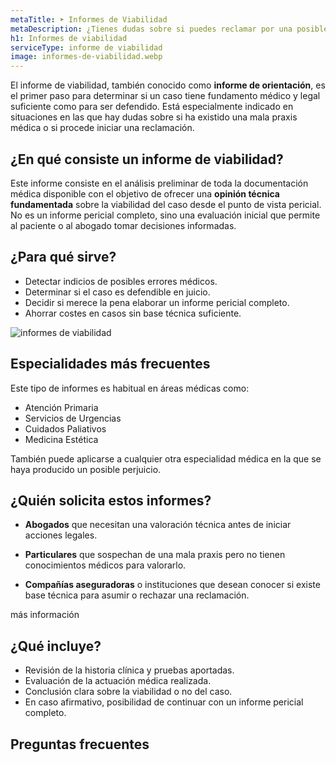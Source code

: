 ```yaml
---
metaTitle: ➤ Informes de Viabilidad
metaDescription: ¿Tienes dudas sobre si puedes reclamar por una posible negligencia médica? El informe de viabilidad médica te ayuda a saber si tu caso tiene fundamento legal y sanitario.
h1: Informes de viabilidad
serviceType: informe de viabilidad
image: informes-de-viabilidad.webp
---
```



El informe de viabilidad, también conocido como **informe de orientación**, es el primer paso para determinar si un caso tiene fundamento médico y legal suficiente como para ser defendido. Está especialmente indicado en situaciones en las que hay dudas sobre si ha existido una mala praxis médica o si procede iniciar una reclamación.

<ServiceForm
  service="informe de viabilidad"
  client:visible
  heading="contacta conmigo"
/>

## ¿En qué consiste un informe de viabilidad?

Este informe consiste en el análisis preliminar de toda la documentación médica disponible con el objetivo de ofrecer una **opinión técnica fundamentada** sobre la viabilidad del caso desde el punto de vista pericial. No es un informe pericial completo, sino una evaluación inicial que permite al paciente o al abogado tomar decisiones informadas.

<CtaLinks modifier="service-page" />

## ¿Para qué sirve?

- Detectar indicios de posibles errores médicos.
- Determinar si el caso es defendible en juicio.
- Decidir si merece la pena elaborar un informe pericial completo.
- Ahorrar costes en casos sin base técnica suficiente.

<Image
  loading="lazy"
  src="/img/services/informes-de-viabilidad.webp"
  alt="informes de viabilidad"
  width={600}
  height={400}
/>

## Especialidades más frecuentes

Este tipo de informes es habitual en áreas médicas como:

- Atención Primaria
- Servicios de Urgencias
- Cuidados Paliativos
- Medicina Estética

También puede aplicarse a cualquier otra especialidad médica en la que se haya producido un posible perjuicio.

## ¿Quién solicita estos informes?

- **Abogados** que necesitan una valoración técnica antes de iniciar acciones legales.

- **Particulares** que sospechan de una mala praxis pero no tienen conocimientos médicos para valorarlo.

- **Compañías aseguradoras** o instituciones que desean conocer si existe base técnica para asumir o rechazar una reclamación.

<MainCta modifier="service-page">más información</MainCta>

## ¿Qué incluye?

- Revisión de la historia clínica y pruebas aportadas.
- Evaluación de la actuación médica realizada.
- Conclusión clara sobre la viabilidad o no del caso.
- En caso afirmativo, posibilidad de continuar con un informe pericial completo.

## Preguntas frecuentes

<FAQ faqs={FAQ_INFORMES_DE_VIABILIDAD} />
